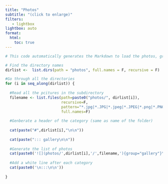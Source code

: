 ```yaml
---
title: "Photos"
subtitle: "(click to enlarge)"
filters:
   - lightbox
lightbox: auto
format:
  html:
    toc: true
---
```


```{=html}
<!-----
The code on this page is based on:
https://b.bapt.xyz/posts/gallery/#generating-the-page-with-quarto
---->
```


```r

# This code automatically generates the Markdown to load the photos, grouping them according to the folder structure.

# Find the directory names
dirlist <-  list.dirs(path = "photos", full.names = F, recursive = F)

#Go through all the directories
for (i in seq_along(dirlist)) {
  
  #Read all the pcitures in the subdirectory
  filename <- list.files(path=paste0("photos/", dirlist[i]),
                         recursive=F,
                         pattern="*.jpg|*.JPG|*.jpeg|*.JPEG|*.png|*.PNG",
                         full.names=F)
  
  #Genberate a header of the category (same as name of the folder)
  
  cat(paste("#",dirlist[i],"\n\n"))
  
  cat(paste("::: gallery\n\n"))
  
  #Generate the list of photos
  cat(paste0('![](photos/',dirlist[i],'/',filename,'){group="gallery"}\n'))
  
  #Add a white line after each category
  cat(paste0('\n:::\n\n'))
   
}

```

